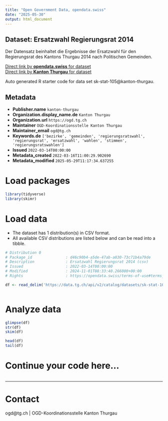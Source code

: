 ```yaml
---
title: "Open Government Data, opendata.swiss"
date: "2025-05-30"
output: html_document
---
```


## Dataset: Ersatzwahl Regierungsrat 2014

Der Datensatz beinhaltet die Ergebnisse der Ersatzwahl für den Regierungsrat des Kantons Thurgau 2014 nach Politischen Gemeinden.

[Direct link by **opendata.swiss** for dataset](https://opendata.swiss/de/dataset/ersatzwahl-regierungsrat-2014)<br>
[Direct link by **Kanton Thurgau** for dataset](https://data.tg.ch/explore/dataset/sk-stat-105/)

Auto generated R starter code for data set sk-stat-105@kanton-thurgau.

## Metadata

- **Publisher.name** `kanton-thurgau`
- **Organization.display_name.de** `Kanton Thurgau`
- **Organization.url** `https://ogd.tg.ch`
- **Maintainer** `OGD-Koordinationsstelle Kanton Thurgau`
- **Maintainer_email** `ogd@tg.ch`
- **Keywords.de** `['bezirke', 'gemeinden', 'regierungsratswahl', 'regierungsrat', 'ersatzwahl', 'wahlen', 'stimmen', 'regierungsratswahlen']`
- **Issued** `2022-03-14T00:00:00`
- **Metadata_created** `2022-03-16T11:00:29.902690`
- **Metadata_modified** `2025-05-29T11:17:34.637255`


# Load packages

```r

library(tidyverse)
library(skimr)

```

# Load data

-   The dataset has 1 distribution(s) in CSV format.
-   All available CSV distributions are listed below and can be read into a tibble.

```r

# Distribution 0
# Package_id               : d46c90b4-a5de-47ab-a030-73c71b4a79de
# Description              : Ersatzwahl Regierungsrat 2014 (csv)
# Issued                   : 2022-03-14T00:00:00
# Modified                 : 2024-11-01T08:33:40.266000+00:00
# Rights                   : https://opendata.swiss/terms-of-use#terms_by

df <- read_delim('https://data.tg.ch/api/v2/catalog/datasets/sk-stat-105/exports/csv?use_labels=true')



```

# Analyze data

```r

glimpse(df)
str(df)
skim(df)

head(df)
tail(df)

```

# Continue your code here...

```r

```

------------------------------------------------------------------------

# Contact

ogd@tg.ch | OGD-Koordinationsstelle Kanton Thurgau
